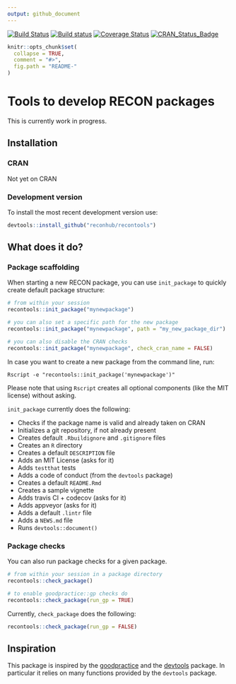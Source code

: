 ```yaml
---
output: github_document
---
```

[![Build Status](https://travis-ci.org/reconhub/recontools.svg?branch=master)](https://travis-ci.org/reconhub/recontools)
[![Build status](https://ci.appveyor.com/api/projects/status/wn4un3v2e3owts4l/branch/master?svg=true)](https://ci.appveyor.com/project/dirkschumacher/recontools/branch/master)
[![Coverage Status](https://img.shields.io/codecov/c/github/reconhub/recontools/master.svg)](https://codecov.io/github/reconhub/recontools?branch=master)
[![CRAN_Status_Badge](http://www.r-pkg.org/badges/version/recontools)](https://cran.r-project.org/package=recontools)

```r
knitr::opts_chunk$set(
  collapse = TRUE,
  comment = "#>",
  fig.path = "README-"
)
```

# Tools to develop RECON packages

This is currently work in progress.

## Installation

### CRAN

Not yet on CRAN

### Development version

To install the most recent development version use:

```r
devtools::install_github("reconhub/recontools")
```

## What does it do?

### Package scaffolding

When starting a new RECON package, you can use `init_package` to quickly create default package structure:

```r
# from within your session
recontools::init_package("mynewpackage")

# you can also set a specific path for the new package
recontools::init_package("mynewpackage", path = "my_new_package_dir")

# you can also disable the CRAN checks
recontools::init_package("mynewpackage", check_cran_name = FALSE)
```

In case you want to create a new package from the command line, run:

```
Rscript -e "recontools::init_package('mynewpackage')"
```
Please note that using `Rscript` creates all optional components (like the MIT license) without asking.

`init_package` currently does the following:

* Checks if the package name is valid and already taken on CRAN
* Initializes a git repository, if not already present
* Creates default `.Rbuildignore` and `.gitignore` files
* Creates an `R` directory
* Creates a default `DESCRIPTION` file
* Adds an MIT License (asks for it)
* Adds `testthat` tests
* Adds a code of conduct (from the `devtools` package)
* Creates a default `README.Rmd`
* Creates a sample vignette
* Adds travis CI + codecov (asks for it)
* Adds appveyor (asks for it)
* Adds a default `.lintr` file
* Adds a `NEWS.md` file
* Runs `devtools::document()`

### Package checks

You can also run package checks for a given package.

```r
# from within your session in a package directory
recontools::check_package()

# to enable goodpractice::gp checks do
recontools::check_package(run_gp = TRUE)
```

Currently, `check_package` does the following:

```r
recontools::check_package(run_gp = FALSE)
```

## Inspiration

This package is inspired by the [goodpractice](https://github.com/MangoTheCat/goodpractice) and the [devtools](https://github.com/hadley/devtools) package. In particular it relies on many functions provided by the `devtools` package.
